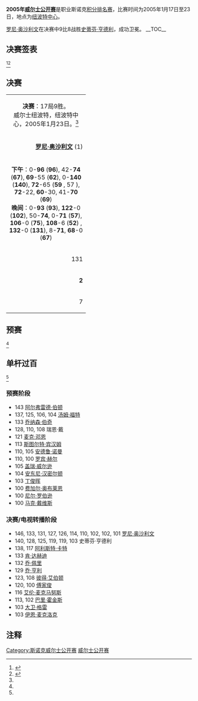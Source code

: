 {{noteTA
|G1=Snooker
}}
{{桌球大赛
|tournament_name=[[斯诺克威尔士公开赛|威尔士公开赛]]
|dates=2005年1月17日-23日
|venue=[[纽波特中心|纽波特中心]]
|location=[[纽波特|纽波特]]
|country={{WAL}}
|organisation=[[世界台联|世界台联]]
|format=[[斯诺克世界排名|积分排名赛]]
|Total prize fund=
|winners_share=
|highest_break=146
|winner={{flagicon|ENG}} [[罗尼·奥沙利文|罗尼·奥沙利文]]
|runner_up={{flagicon|SCO}} [[史蒂芬·亨德利|史蒂芬·亨德利]]
|score=9–8
|previous=[[2004年威尔士公开赛|2004]]
|next=[[2006年威尔士公开赛|2006]]
}}

'''2005年[[斯诺克威尔士公开赛|威尔士公开赛]]'''是职业斯诺克[[斯诺克世界排名|积分排名赛]]，比赛时间为2005年1月17日至23日，地点为[[纽波特中心|纽波特中心]]。

[[罗尼·奥沙利文|罗尼·奥沙利文]]在决赛中9比8战胜[[史蒂芬·亨德利|史蒂芬·亨德利]]，成功卫冕。
__TOC__
{{clear}}

==决赛签表==
<ref name="WWW Snooker">{{cite web|title=Welsh Open 2005|url=http://www.snooker.org/trn/0405/wo2005_res.shtml|publisher=WWW Snooker|accessdate=2011-01-03|archive-date=2012-02-12|archive-url=https://web.archive.org/web/20120212115838/http://www.snooker.org/TRN/0405/wo2005_res.shtml|dead-url=no}}</ref><ref name=GSC>{{cite web|title=2005 Welsh Open|url=http://www.globalsnookercentre.co.uk/files/Results/res04_5/05WELSH.htm|publisher=Global Snooker Centre|archiveurl=https://web.archive.org/web/20070322185304/http://www.globalsnookercentre.co.uk/files/Results/res04_5/05WELSH.htm|archivedate=2007-03-22|deadurl=yes|accessdate=2011-04-20}}</ref> 
{{48TeamBracket|
| RD1= '''第1轮'''<br />9局5胜
| RD2= '''第2轮'''<br />9局5胜
| RD3= '''第3轮'''<br />9局5胜
| RD4= '''四分之一决赛'''<br />9局5胜
| RD5= '''半决赛'''<br />11局6胜
| RD6= '''决赛'''<br />17局9胜

| RD1-seed01= 17
| RD1-team01 = {{flagicon|ENG}} '''[[伊恩·麦克洛克|伊恩·麦克洛克]]'''
| RD1-score01 = '''5'''
| RD1-seed02= 
| RD1-team02 = {{flagicon|FIN}} [[罗宾·赫尔|罗宾·赫尔]] 
| RD1-score02 = 3
| RD1-seed03 = 25
| RD1-team03 = {{nowrap|{{flagicon|ENG}} '''[[安东尼·汉密尔顿|安东尼·汉密尔顿]]'''}}
| RD1-score03 = '''5'''
| RD1-seed04 =
| RD1-team04 = {{flagicon|ENG}} [[大卫·罗|大卫·罗]]
| RD1-score04 = 4
| RD1-seed05 = 28
| RD1-team05 = {{flagicon|ENG}} [[罗伯特·米尔金斯|罗伯特·米尔金斯]]
| RD1-score05 = 0
| RD1-seed06 =
| RD1-team06 = {{nowrap|{{flagicon|AUS}} '''[[尼尔·罗伯逊|尼尔·罗伯逊]]}}
| RD1-score06 = '''5
| RD1-seed07 = 32
| RD1-team07 = {{flagicon|WAL}} '''[[多米尼克·戴尔|多米尼克·戴尔]]'''
| RD1-score07 = '''5
| RD1-seed08 = 
| RD1-team08 = {{flagicon|ENG}} [[马克·戴维斯|马克·戴维斯]]
| RD1-score08 = 4
| RD1-seed09 = 20
| RD1-team09 = {{flagicon|ENG}} '''[[乔·佩里|乔·佩里]]'''
| RD1-score09 = '''5
| RD1-seed10 = 
| RD1-team10 = {{flagicon|ENG}} [[布莱恩·摩根|布莱恩·摩根]]
| RD1-score10 = 2
| RD1-seed11 = 26
| RD1-team11 = {{flagicon|NIR}} [[杰拉德·格林|杰拉德·格林]] 
| RD1-score11 = 0
| RD1-seed12 = 
| RD1-team12 = {{flagicon|ENG}} '''[[罗德·罗勒尔|罗德·罗勒尔]]  
| RD1-score12 = '''5
| RD1-seed13 = 27
| RD1-team13 = {{flagicon|SCO}} '''[[乔·亨利|乔·亨利]]''' 
| RD1-score13 = '''5'''
| RD1-seed14 = 
| RD1-team14 = {{flagicon|ENG}} [[罗瑞·麦克罗德|罗瑞·麦克罗德]] 
| RD1-score14 = 1
| RD1-seed15 =29
| RD1-team15 = {{flagicon|ENG}} [[迈克尔·霍尔特|迈克尔·霍尔特]]''' 
| RD1-score15 = 3
| RD1-seed16 = 
| RD1-team16 = {{flagicon|ENG}} '''[[巴里·霍金斯|巴里·霍金斯]]
| RD1-score16 = '''5
| RD1-seed17 = 24
| RD1-team17 = {{flagicon|SCO}} '''[[史蒂芬·马奎尔|史蒂芬·马奎尔]] 
| RD1-score17 = '''5
| RD1-seed18 =
| RD1-team18 = {{flagicon|ENG}} [[斯图尔特·宾汉姆|斯图尔特·宾汉姆]]
| RD1-score18 = 3
| RD1-seed19 = 18
| RD1-team19 = {{flagicon|AUS}} '''[[昆廷·汉恩|昆廷·汉恩]]''' 
| RD1-score19 = '''5'''
| RD1-seed20 = 
| RD1-team20 = {{flagicon|ENG}} [[安德鲁·诺曼|安德鲁·诺曼]] 
| RD1-score20 = 1
| RD1-seed21 = 22
| RD1-team21 = {{flagicon|Malta}} [[托尼·德拉科|托尼·德拉科]] 
| RD1-score21 = 4
| RD1-seed22 =
| RD1-team22 = {{flagicon|PAK}} '''[[苏克·阿里|苏克·阿里]] 
| RD1-score22 = '''5
| RD1-seed23 = 30
| RD1-team23 = {{flagicon|NIR}} '''[[乔·斯维尔|乔·斯维尔]]''' 
| RD1-score23 = '''5'''
| RD1-seed24 = 
| RD1-team24 = {{flagicon|ENG}} [[汤姆·福特|汤姆·福特]] 
| RD1-score24 = 2
| RD1-seed25 = 23
| RD1-team25 = {{flagicon|ENG}} '''[[马克·金|马克·金]]''' 
| RD1-score25 = '''5'''
| RD1-seed26 = 
| RD1-team26 = {{flagicon|ENG}} [[史蒂夫·詹姆斯|史蒂夫·詹姆斯]] 
| RD1-score26 = 3
| RD1-seed27 = 31
| RD1-team27 = {{flagicon|ENG}} '''[[约翰·帕洛特|约翰·帕洛特]] 
| RD1-score27 = '''5
| RD1-seed28 = 
| RD1-team28 = {{flagicon|CHN}} [[丁俊晖|丁俊晖]] 
| RD1-score28 = 2
| RD1-seed29 = 21
| RD1-team29 = {{flagicon|ENG}} [[巴里·品吉斯|巴里·品吉斯]] 
| RD1-score29 = 1
| RD1-seed30 =
| RD1-team30 = {{flagicon|WAL}} '''[[瑞恩·戴|瑞恩·戴]]
| RD1-score30 = '''5
| RD1-seed31 = 19
| RD1-team31 = {{flagicon|ENG}} '''[[阿利斯特·卡特|阿利斯特·卡特]]
| RD1-score31 = '''5
| RD1-seed32 = 
| RD1-team32 = {{nowrap|{{flagicon|ENG}} [[阿德里安·戈恩内尔|阿德里安·戈恩内尔]]}}
| RD1-score32 = 1

| RD2-seed01 = 1
| RD2-team01 = {{flagicon|ENG}} '''[[罗尼·奥沙利文|罗尼·奥沙利文]]
| RD2-score01 = 5
| RD2-seed02 = 17
| RD2-team02 = {{flagicon|ENG}} [[伊恩·麦克洛克|伊恩·麦克洛克]] 
| RD2-score02 = 2
| RD2-seed03 = 9
| RD2-team03 = {{flagicon|ENG}} [[史蒂芬·李|史蒂芬·李]]
| RD2-score03 = 4
| RD2-seed04 =25
| RD2-team04 = {{nowrap|{{flagicon|ENG}} '''[[安东尼·汉密尔顿|安东尼·汉密尔顿]]}}
| RD2-score04 = '''5
| RD2-seed05 = 11
| RD2-team05 = {{flagicon|ENG}} [[吉米·怀特|吉米·怀特]]
| RD2-score05 = 4
| RD2-seed06 = 
| RD2-team06 = {{nowrap|{{flagicon|AUS}} '''[[尼尔·罗伯逊|尼尔·罗伯逊]]}}
| RD2-score06 = '''5
| RD2-seed07 = 5
| RD2-team07 = {{flagicon|SCO}} '''[[约翰·希金斯|约翰·希金斯]]
| RD2-score07 = '''5
| RD2-seed08 = 32
| RD2-team08 = {{flagicon|WAL}} [[多米尼克·戴尔|多米尼克·戴尔]]
| RD2-score08 = 2
| RD2-seed09 = 8
| RD2-team09 = {{flagicon|ENG}} '''[[彼得·艾伯顿|彼得·艾伯顿]]
| RD2-score09 = '''5
| RD2-seed10 = 20
| RD2-team10 = {{flagicon|ENG}} [[乔·佩里|乔·佩里]]
| RD2-score10 = 4
| RD2-seed11 = 14
| RD2-team11 = {{flagicon|ENG}} '''[[大卫·格雷|大卫·格雷]]
| RD2-score11 = '''5
| RD2-seed12 = 
| RD2-team12 = {{flagicon|ENG}} [[罗德·罗勒尔|罗德·罗勒尔]]
| RD2-score12 = 1
| RD2-seed13= 10
| RD2-team13 = {{flagicon|SCO}} [[艾伦·麦克马努斯|艾伦·麦克马努斯]]
| RD2-score13 = 4
| RD2-seed14 = 27
| RD2-team14 = {{flagicon|SCO}} '''[[乔·亨利|乔·亨利]]
| RD2-score14 = '''5
| RD2-seed15 = 4
| RD2-team15 = {{flagicon|ENG}} [[保罗·亨特|保罗·亨特]]
| RD2-score15 = 3
| RD2-seed16 = 
| RD2-team16 = {{flagicon|ENG}} '''[[巴里·霍金斯|巴里·霍金斯]]'''
| RD2-score16 = '''5'''
| RD2-seed17 = 3
| RD2-team17 = {{flagicon|SCO}} '''[[史蒂芬·亨德利|史蒂芬·亨德利]]
| RD2-score17 = '''5
| RD2-seed18 = 24
| RD2-team18 = {{flagicon|SCO}} [[史蒂芬·马奎尔|史蒂芬·马奎尔]]
| RD2-score18 = 4
| RD2-seed19 = 15
| RD2-team19 = {{flagicon|SCO}} '''[[格雷姆·多特|格雷姆·多特]]
| RD2-score19 = '''5
| RD2-seed20 = 18
| RD2-team20 = {{flagicon|AUS}} [[昆廷·汉恩|昆廷·汉恩]]
| RD2-score20 = 2
| RD2-seed21 = 16
| RD2-team21 = {{flagicon|HKG}} '''[[傅家俊|傅家俊]]
| RD2-score21 = '''5
| RD2-seed22 = 
| RD2-team22 = {{flagicon|PAK}} [[苏克·阿里|苏克·阿里]]
| RD2-score22 = 2
| RD2-seed23 = 7
| RD2-team23 = {{flagicon|IRE}} '''[[肯·达赫迪|肯·达赫迪]]
| RD2-score23 = '''5'''
| RD2-seed24 = 30
| RD2-team24 = {{flagicon|NIR}} [[乔·斯维尔|乔·斯维尔]]
| RD2-score24 = 2
| RD2-seed25 = 6
| RD2-team25 = {{flagicon|WAL}} [[马修·史蒂文斯|马修·史蒂文斯]]
| RD2-score25 = 4
| RD2-seed26 = 23
| RD2-team26 = {{flagicon|ENG}} '''[[马克·金|马克·金]]
| RD2-score26 = '''5
| RD2-seed27 = 12
| RD2-team27 = {{flagicon|SCO}} [[克里斯·斯莫|克里斯·斯莫]]
| RD2-score27 = 2
| RD2-seed28 = 31
| RD2-team28 ={{flagicon|ENG}} '''[[约翰·帕洛特|约翰·帕洛特]] 
| RD2-score28 = '''5
| RD2-seed29 = 13
| RD2-team29 = {{flagicon|ENG}} [[史蒂夫·戴维斯|史蒂夫·戴维斯]]
| RD2-score29  = 2
| RD2-seed30 = 
| RD2-team30 = {{flagicon|WAL}} '''[[瑞恩·戴|瑞恩·戴]]
| RD2-score30 = '''5
| RD2-seed31 = 2
| RD2-team31 = {{flagicon|WAL}} [[马克·威廉姆斯|马克·威廉姆斯]]
| RD2-score31 = 4
| RD2-seed32 = 19
| RD2-team32 = {{flagicon|ENG}} '''[[阿利斯特·卡特|阿利斯特·卡特]]'''
| RD2-score32 = '''5'''

| RD3-seed01 = 1
| RD3-team01 = {{nowrap|{{flagicon|ENG}} '''[[罗尼·奥沙利文|罗尼·奥沙利文]]}}
| RD3-score01 = '''5
| RD3-seed02 = 25
| RD3-team02 = {{nowrap|{{flagicon|ENG}} [[安东尼·汉密尔顿|安东尼·汉密尔顿]]}}
| RD3-score02 = 3
| RD3-seed03 = 
| RD3-team03 = {{nowrap|{{flagicon|AUS}} '''[[尼尔·罗伯逊|尼尔·罗伯逊]]}}
| RD3-score03 = '''5
| RD3-seed04 = 5
| RD3-team04 = {{flagicon|SCO}} [[约翰·希金斯|约翰·希金斯]]
| RD3-score04 = 4
| RD3-seed05 = 8
| RD3-team05 = {{flagicon|ENG}} '''[[彼得·艾伯顿|彼得·艾伯顿]]
| RD3-score05 = '''5
| RD3-seed06 = 14
| RD3-team06 = {{flagicon|ENG}} [[大卫·格雷|大卫·格雷]]
| RD3-score06 = 3
| RD3-seed07 = 27
| RD3-team07 = {{flagicon|SCO}} [[乔·亨利|乔·亨利]]
| RD3-score07 = 2
| RD3-seed08 = 
| RD3-team08 = {{flagicon|ENG}} '''[[巴里·霍金斯|巴里·霍金斯]]
| RD3-score08 = '''5
| RD3-seed09 = 3
| RD3-team09 = {{flagicon|SCO}} '''[[史蒂芬·亨德利|史蒂芬·亨德利]]
| RD3-score09 = '''5
| RD3-seed10 = 15
| RD3-team10 = {{flagicon|SCO}} [[格雷姆·多特|格雷姆·多特]]
| RD3-score10 = 4
| RD3-seed11 = 16
| RD3-team11 = {{flagicon|HKG}} [[傅家俊|傅家俊]]
| RD3-score11 = 1
| RD3-seed12 = 7
| RD3-team12 = {{flagicon|IRE}} '''[[肯·达赫迪|肯·达赫迪]]
| RD3-score12 = '''5
| RD3-seed13 = 23
| RD3-team13 = {{flagicon|ENG}} '''[[马克·金|马克·金]]
| RD3-score13 = '''5
| RD3-seed14 = 31
| RD3-team14 = {{flagicon|ENG}} [[约翰·帕洛特|约翰·帕洛特]]
| RD3-score14 = 1
| RD3-seed15 = 
| RD3-team15 = {{flagicon|WAL}} '''[[瑞恩·戴|瑞恩·戴]]
| RD3-score15 = '''5
| RD3-seed16 = 19
| RD3-team16 = {{flagicon|ENG}} [[阿利斯特·卡特|阿利斯特·卡特]]
| RD3-score16 = 2

| RD4-seed01 = 1
| RD4-team01 = {{nowrap|{{flagicon|ENG}} '''[[罗尼·奥沙利文|罗尼·奥沙利文]]}}
| RD4-score01 = '''5
| RD4-seed02 = 
| RD4-team02 = {{nowrap|{{flagicon|AUS}} [[尼尔·罗伯逊|尼尔·罗伯逊]]}}
| RD4-score02 = 4
| RD4-seed03 = 8
| RD4-team03 = {{flagicon|ENG}} [[彼得·艾伯顿|彼得·艾伯顿]]
| RD4-score03 = 3
| RD4-seed04 = 
| RD4-team04 = {{flagicon|ENG}} '''[[巴里·霍金斯|巴里·霍金斯]]'''
| RD4-score04 = '''5'''
| RD4-seed05 = 3
| RD4-team05 = {{flagicon|SCO}} '''[[史蒂芬·亨德利|史蒂芬·亨德利]]'''
| RD4-score05 = '''5'''
| RD4-seed06 = 7
| RD4-team06 = {{flagicon|IRE}} [[肯·达赫迪|肯·达赫迪]]
| RD4-score06 = 2
| RD4-seed07 = 23
| RD4-team07 = {{flagicon|WAL}} [[瑞恩·戴|瑞恩·戴]]
| RD4-score07 = 4
| RD4-seed08 = 
| RD4-team08 = {{flagicon|ENG}} '''[[马克·金|马克·金]]'''
| RD4-score08 = '''5'''

| RD5-seed01 = 1
| RD5-team01 = {{nowrap|{{flagicon|ENG}} '''[[罗尼·奥沙利文|罗尼·奥沙利文]]}}
| RD5-score01 = '''6
| RD5-seed02 = 
| RD5-team02 =  {{flagicon|ENG}} [[巴里·霍金斯|巴里·霍金斯]]
| RD5-score02 = 4
| RD5-seed03 = 3
| RD5-team03 = {{flagicon|SCO}} '''[[史蒂芬·亨德利|史蒂芬·亨德利]]
| RD5-score03 = '''6
| RD5-seed04 =
| RD5-team04 = {{flagicon|ENG}} [[马克·金|马克·金]]
| RD5-score04 = 2

| RD6-seed01 = 1
| RD6-team01 = {{nowrap|{{flagicon|ENG}} '''[[罗尼·奥沙利文|罗尼·奥沙利文]]}}
| RD6-score01 = '''9
| RD6-seed02 = 3
| RD6-team02 = {{flagicon|SCO}} [[史蒂芬·亨德利|史蒂芬·亨德利]]
| RD6-score02 = 8
}}

==决赛==

{| class="wikitable" style="font-size: 95%; margin: 1em auto 1em auto;"
|-
| colspan="3" align="center" bgcolor="#ffd700" | '''决赛'''：17局9胜。<br />威尔士纽波特，纽波特中心，2005年1月23日。<ref name="WWW Snooker"/> 
|-
| width="200" align="right" |  '''[[罗尼·奥沙利文|罗尼·奥沙利文]]''' (1)<br />{{ENG}}
| width="100" align="center" | '''9''' - 8
| width="200" | [[史蒂芬·亨德利|史蒂芬·亨德利]] (3)<br /> {{SCO}}
|-
| colspan="3" align="center" style="font-size: 100%" | '''下午'''：0-'''96''' ('''96'''), 42-'''74''' ('''67'''), '''69'''-55 ('''62'''), 0-'''140''' ('''140'''), '''72'''-65 ('''59'''<!--OSU-->, 57<!--HEN-->), '''72'''-22, '''60'''-30, 41-'''70''' ('''69''')<br /> '''晚间'''：0-'''93''' ('''93'''), '''122'''-0 ('''102'''), 50-'''74''', 0-'''71''' ('''57'''), '''106'''-0 ('''75'''), '''108'''-6 ('''52''') , '''132'''-0 ('''131'''), 8-'''71''', '''68'''-0 ('''67''') 
|-
| align="right" | 131
| align="center" | 单杆最高
| '''140'''
|-
| align="right" | '''2'''
| align="center" | 单杆过百
| 1
|-
| align="right" | 7
| align="center" | 单杆50+
| 7
|}

==预赛==

<ref name=GSC/> 

{{32TeamX3RoundBracket
| RD1 = '''第1轮'''<br />9局5胜
| RD2 = '''第2轮'''<br />9局5胜
| RD3 = '''第3轮'''<br />9局5胜

| RD1-team01 ={{flagicon|ENG}} '''[[西蒙·贝德福德|西蒙·贝德福德]]'''
| RD1-score01 ='''5'''
| RD1-team02 ={{flagicon|SCO}} [[休·艾伯奈斯|休·艾伯奈斯]]
| RD1-score02 =1
| RD1-team03 ={{flagicon|SCO}} '''[[斯科特·麦肯齐|斯科特·麦肯齐]]'''
| RD1-score03 ='''5'''
| RD1-team04 ={{flagicon|ENG}} [[保罗·戴维森|保罗·戴维森]]
| RD1-score04 =4
| RD1-team05 ={{flagicon|ENG}} [[保罗·威克斯|保罗·威克斯]]
| RD1-score05 ='''5'''
| RD1-team06 ={{flagicon|ENG}} [[布莱恩·塞尔摩恩|布莱恩·塞尔摩恩]]
| RD1-score06 =3
| RD1-team07 ={{flagicon|ENG}} [[大卫·霍尔|大卫·霍尔]]
| RD1-score07 =w/d
| RD1-team08 ={{nowrap|{{flagicon|NLD}} '''[[史蒂芬·马兹洛希斯|史蒂芬·马兹洛希斯]]'''}}
| RD1-score08 ='''w/o'''
| RD1-team09 ={{flagicon|ENG}} '''[[克雷格·巴特勒|克雷格·巴特勒]]'''
| RD1-score09 ='''w/o'''
| RD1-team10 ={{flagicon|ENG}} [[马克·格雷|马克·格雷]]
| RD1-score10 =w/d
| RD1-team11 ={{flagicon|IRL}} [[里奥·费南德斯|里奥·费南德斯]]
| RD1-score11 =3
| RD1-team12 ={{flagicon|IRL}} '''[[肖恩·奥尼尔|肖恩·奥尼尔]]'''
| RD1-score12 ='''5'''
| RD1-team13 ={{flagicon|ENG}} '''[[罗瑞·麦克罗德|罗瑞·麦克罗德]]'''
| RD1-score13 ='''5'''
| RD1-team14 ={{flagicon|IRL}} [[罗德尼·戈金斯|罗德尼·戈金斯]]
| RD1-score14 =1
| RD1-team15 ={{flagicon|WAL}} [[保罗·戴维斯|保罗·戴维斯]]
| RD1-score15 =3
| RD1-team16 ={{flagicon|ENG}} '''[[亚当·戴维斯|亚当·戴维斯]]'''
| RD1-score16 ='''5'''
| RD1-team17 ={{nowrap|{{flagicon|ENG}} '''[[阿尔弗雷德·伯顿|阿尔弗雷德·伯顿]]'''}}
| RD1-score17 ='''5'''
| RD1-team18 ={{flagicon|ENG}} [[本·伍勒斯登|本·伍勒斯登]]
| RD1-score18 =2
| RD1-team19 ={{flagicon|ENG}} '''[[安德鲁·诺曼|安德鲁·诺曼]]'''
| RD1-score19 ='''5'''
| RD1-team20 ={{flagicon|ENG}} [[迈克·哈雷特|迈克·哈雷特]]
| RD1-score20 =1
| RD1-team21 ={{flagicon|PAK}} '''[[苏克·阿里|苏克·阿里]]'''
| RD1-score21 ='''5'''
| RD1-team22 ={{flagicon|CHN}} [[刘菘|刘菘]]
| RD1-score22 =2
| RD1-team23 ={{flagicon|ENG}} '''[[汤姆·福特|汤姆·福特]]'''
| RD1-score23 ='''5'''
| RD1-team24 ={{flagicon|ENG}} [[盖瑞·威尔逊|盖瑞·威尔逊]]
| RD1-score24 =3
| RD1-team25 ={{flagicon|WAL}} [[达伦·摩根|达伦·摩根]]
| RD1-score25 =4
| RD1-team26 ={{flagicon|ENG}} '''[[史蒂夫·詹姆斯|史蒂夫·詹姆斯]]'''
| RD1-score26 ='''5'''
| RD1-team27 ={{flagicon|CHN}} '''[[丁俊晖|丁俊晖]]'''
| RD1-score27 ='''5'''
| RD1-team28 ={{flagicon|CHN}} [[金龙|金龙]]
| RD1-score28 =0
| RD1-team29 ={{flagicon|IRL}} '''[[乔·德兰尼|乔·德兰尼]]'''
| RD1-score29 ='''5'''
| RD1-team30 ={{flagicon|IRL}} [[戴维·麦克唐纳|戴维·麦克唐纳]]
| RD1-score30 =3
| RD1-team31 ={{flagicon|ENG}} '''[[里奇·沃登|里奇·沃登]]'''
| RD1-score31 ='''5'''
| RD1-team32 ={{flagicon|ENG}} [[乔·乔吉亚|乔·乔吉亚]]
| RD1-score32 =1

| RD2-team01 ={{flagicon|SCO}} [[杰米·伯内特|杰米·伯内特]]
| RD2-score01 =0
| RD2-team02 ={{flagicon|ENG}} '''[[西蒙·贝德福德|西蒙·贝德福德]]'''
| RD2-score02 ='''5'''
| RD2-team03 ={{flagicon|ENG}} '''[[大卫·罗|大卫·罗]]'''
| RD2-score03 ='''5'''
| RD2-team04 ={{flagicon|SCO}} [[斯科特·麦肯齐|斯科特·麦肯齐]]
| RD2-score04 =4
| RD2-team05 ={{flagicon|AUS}} '''[[尼尔·罗伯逊|尼尔·罗伯逊]]'''
| RD2-score05 ='''5'''
| RD2-team06 ={{flagicon|ENG}} [[保罗·威克斯|保罗·威克斯]]
| RD2-score06 =2
| RD2-team07 ={{flagicon|ENG}} '''[[吉米·米奇|吉米·米奇]]'''
| RD2-score07 ='''5'''
| RD2-team08 ={{flagicon|NLD}} [[史蒂芬·马兹洛希斯|史蒂芬·马兹洛希斯]]
| RD2-score08 =2
| RD2-team09 ={{flagicon|WAL}} [[李·沃克|李·沃克]]
| RD2-score09 =2
| RD2-team10 ={{flagicon|ENG}} '''[[克雷格·巴特勒|克雷格·巴特勒]]'''
| RD2-score10 ='''5''''
| RD2-team11 ={{flagicon|ENG}} '''[[罗德·罗勒尔|罗德·罗勒尔]]'''
| RD2-score11 ='''5''''
| RD2-team12 ={{flagicon|IRL}} [[肖恩·奥尼尔|肖恩·奥尼尔]]
| RD2-score12 =0
| RD2-team13 ={{flagicon|ENG}} [[乔纳森·伯奇|乔纳森·伯奇]]
| RD2-score13 =3
| RD2-team14 ={{flagicon|ENG}} '''[[罗瑞·麦克罗德|罗瑞·麦克罗德]]'''
| RD2-score14 ='''5'''
| RD2-team15 ={{flagicon|ENG}} '''[[肖恩·斯多瑞|肖恩·斯多瑞]]'''
| RD2-score15 ='''5'''
| RD2-team16 ={{flagicon|ENG}} [[亚当·戴维斯|亚当·戴维斯]]
| RD2-score16 =3
| RD2-team17 ={{flagicon|ENG}} [[加里·威尔金森|加里·威尔金森]]
| RD2-score17 =1
| RD2-team18 ={{flagicon|ENG}} '''[[阿尔弗雷德·伯顿|阿尔弗雷德·伯顿]]'''
| RD2-score18 ='''5'''
| RD2-team19 ={{flagicon|BEL}} [[布约恩·汉内维尔|布约恩·汉内维尔]]
| RD2-score19 =2
| RD2-team20 ={{flagicon|ENG}} '''[[安德鲁·诺曼|安德鲁·诺曼]]'''
| RD2-score20 ='''5'''
| RD2-team21 ={{flagicon|ENG}} [[尼克·沃克|尼克·沃克]]
| RD2-score21 =1
| RD2-team22 ={{flagicon|PAK}} '''[[苏克·阿里|苏克·阿里]]'''
| RD2-score22 ='''5'''
| RD2-team23 ={{flagicon|WAL}} [[安东尼·戴维斯|安东尼·戴维斯]]
| RD2-score23 =2
| RD2-team24 ={{flagicon|ENG}} '''[[汤姆·福特|汤姆·福特]]'''
| RD2-score24 ='''5'''
| RD2-team25 ={{flagicon|SCO}} [[马库斯·坎贝尔|马库斯·坎贝尔]]
| RD2-score25 =1
| RD2-team26 ={{flagicon|ENG}} '''[[史蒂夫·詹姆斯|史蒂夫·詹姆斯]]'''
| RD2-score26 ='''5'''
| RD2-team27 ={{flagicon|ENG}} [[麦克·邓恩|麦克·邓恩]]
| RD2-score27 =4
| RD2-team28 ={{flagicon|CHN}} '''[[丁俊晖|丁俊晖]]'''
| RD2-score28 ='''5'''
| RD2-team29 ={{flagicon|ENG}} '''[[安迪·希克斯|安迪·希克斯]]'''
| RD2-score29 ='''5'''
| RD2-team30 ={{flagicon|IRL}} [[乔·德兰尼|乔·德兰尼]]
| RD2-score30 =1
| RD2-team31 ={{nowrap|{{flagicon|ENG}} '''[[阿德里安·戈恩内尔|阿德里安·戈恩内尔]]'''}}
| RD2-score31 ='''5'''
| RD2-team32 ={{flagicon|ENG}} [[里奇·沃登|里奇·沃登]]
| RD2-score32 =3

| RD3-team01 ={{flagicon|FIN}} '''[[罗宾·赫尔|罗宾·赫尔]]'''
| RD3-score01 ='''5'''
| RD3-team02 ={{flagicon|ENG}} [[西蒙·贝德福德|西蒙·贝德福德]]
| RD3-score02 =4
| RD3-team03 ={{flagicon|IRL}} [[费加尔·奥布莱恩|费加尔·奥布莱恩]]
| RD3-score03 =4
| RD3-team04 ={{flagicon|ENG}} '''[[大卫·罗|大卫·罗]]'''
| RD3-score04 ='''5'''
| RD3-team05 ={{flagicon|ENG}} [[戴维·哈罗德|戴维·哈罗德]]
| RD3-score05 =3
| RD3-team06 ={{flagicon|AUS}} '''[[尼尔·罗伯逊|尼尔·罗伯逊]]'''
| RD3-score06 ='''5'''
| RD3-team07 ={{flagicon|ENG}} '''[[马克·戴维斯|马克·戴维斯]]'''
| RD3-score07 ='''5'''
| RD3-team08 ={{flagicon|ENG}} [[吉米·米奇|吉米·米奇]]
| RD3-score08 =4
| RD3-team09 ={{flagicon|ENG}} '''[[布莱恩·摩根|布莱恩·摩根]]'''
| RD3-score09 ='''5'''
| RD3-team10 ={{flagicon|ENG}} [[克雷格·巴特勒|克雷格·巴特勒]]
| RD3-score10 =2
| RD3-team11 ={{flagicon|ENG}} [[奈吉尔·邦德|奈吉尔·邦德]]
| RD3-score11 =2
| RD3-team12 ={{flagicon|ENG}} '''[[罗德·罗勒尔|罗德·罗勒尔]]'''
| RD3-score12 ='''5'''
| RD3-team13 ={{flagicon|ENG}} [[肖恩·墨菲|肖恩·墨菲]]
| RD3-score13 =1
| RD3-team14 ={{flagicon|ENG}} '''[[罗瑞·麦克罗德|罗瑞·麦克罗德]]'''
| RD3-score14 ='''5'''
| RD3-team15 ={{flagicon|ENG}} '''[[巴里·霍金斯|巴里·霍金斯]]'''
| RD3-score15 ='''5'''
| RD3-team16 ={{flagicon|ENG}} [[肖恩·斯多瑞|肖恩·斯多瑞]]
| RD3-score16 =0
| RD3-team17 ={{flagicon|ENG}} '''[[斯图尔特·宾汉姆|斯图尔特·宾汉姆]]'''
| RD3-score17 ='''5'''
| RD3-team18 ={{flagicon|ENG}} [[阿尔弗雷德·伯顿|阿尔弗雷德·伯顿]]
| RD3-score18 =2
| RD3-team19 ={{flagicon|ENG}} [[尼克·戴森|尼克·戴森]]
| RD3-score19 =3
| RD3-team20 ={{flagicon|ENG}} '''[[安德鲁·诺曼|安德鲁·诺曼]]'''
| RD3-score20 ='''5'''
| RD3-team21 ={{flagicon|IRL}} [[迈克尔·佳吉|迈克尔·佳吉]]
| RD3-score21 =3
| RD3-team22 ={{flagicon|PAK}} '''[[苏克·阿里|苏克·阿里]]'''
| RD3-score22 ='''5'''
| RD3-team23 ={{flagicon|NIR}} [[帕特里克·华莱士|帕特里克·华莱士]]
| RD3-score23 =2
| RD3-team24 ={{flagicon|ENG}} '''[[汤姆·福特|汤姆·福特]]'''
| RD3-score24 ='''5'''
| RD3-team25 ={{flagicon|ENG}} [[斯图尔特·佩特曼|斯图尔特·佩特曼]]
| RD3-score25 =2
| RD3-team26 ={{flagicon|ENG}} '''[[史蒂夫·詹姆斯|史蒂夫·詹姆斯]]'''
| RD3-score26 ='''5'''
| RD3-team27 ={{flagicon|ENG}} [[马克·塞尔比|马克·塞尔比]]
| RD3-score27 =3
| RD3-team28 ={{flagicon|CHN}} '''[[丁俊晖|丁俊晖]]'''
| RD3-score28 ='''5'''
| RD3-team29 ={{flagicon|WAL}} '''[[瑞恩·戴|瑞恩·戴]]'''
| RD3-score29 ='''5'''
| RD3-team30 ={{flagicon|ENG}} [[安迪·希克斯|安迪·希克斯]]
| RD3-score30 =3
| RD3-team31 ={{flagicon|THA}} [[詹姆斯·瓦塔纳|詹姆斯·瓦塔纳]]
| RD3-score31 =0
| RD3-team32 ={{nowrap|{{flagicon|ENG}} '''[[阿德里安·戈恩内尔|阿德里安·戈恩内尔]]'''}}
| RD3-score32 ='''5'''
}}

==单杆过百==
<ref name=GSC/>
{{col-begin}}
{{col-2}}
===预赛阶段===
* 143 [[阿尔弗雷德·伯顿|阿尔弗雷德·伯顿]]
* 137, 125, 106, 104 [[汤姆·福特|汤姆·福特]]
* 133 [[乔纳森·伯奇|乔纳森·伯奇]]
* 128, 110, 108 瑞恩·戴
* 121 [[麦克·邓恩|麦克·邓恩]]
* 113 [[斯图尔特·宾汉姆|斯图尔特·宾汉姆]]
* 110, 105 [[安德鲁·诺曼|安德鲁·诺曼]]
* 110, 100 [[罗宾·赫尔|罗宾·赫尔]]
* 105 [[盖瑞·威尔逊|盖瑞·威尔逊]]
* 104 [[安东尼·汉密尔顿|安东尼·汉密尔顿]]
* 103 [[丁俊晖|丁俊晖]]
* 100 [[费加尔·奥布莱恩|费加尔·奥布莱恩]]
* 100 [[尼尔·罗伯逊|尼尔·罗伯逊]]
* 100 [[马克·戴维斯|马克·戴维斯]]
{{col-2}}
===决赛/电视转播阶段===
* 146, 133, 131, 127, 126, 114, 110, 102, 102, 101 [[罗尼·奥沙利文|罗尼·奥沙利文]]
* 140, 128, 125, 119, 119, 103 史蒂芬·亨德利
* 138, 117 [[阿利斯特·卡特|阿利斯特·卡特]]
* 133 [[肯·达赫迪|肯·达赫迪]]
* 132 [[乔·佩里|乔·佩里]]
* 129 [[乔·亨利|乔·亨利]]
* 123, 108 [[彼得·艾伯顿|彼得·艾伯顿]]
* 120, 100 [[傅家俊|傅家俊]]
* 116 [[艾伦·麦克马努斯|艾伦·麦克马努斯]]
* 113, 102 [[巴里·霍金斯|巴里·霍金斯]]
* 103 [[大卫·格雷|大卫·格雷]]
* 103 [[伊恩·麦克洛克|伊恩·麦克洛克]]
{{col-end}}

==注释==
{{reflist}}

{{斯诺克赛季04-05}}
{{Welsh Open (snooker)}}

[[Category:斯诺克威尔士公开赛|Category:斯诺克威尔士公开赛]]
[[Category:2005年斯诺克|威尔士公开赛]]